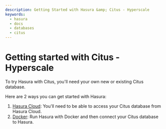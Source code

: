 ```yaml
---
description: Getting Started with Hasura &amp; Citus - Hyperscale
keywords:
  - hasura
  - docs
  - databases
  - citus
---
```


# Getting started with Citus - Hyperscale

To try Hasura with Citus, you'll need your own new or existing Citus database.

Here are 2 ways you can get started with Hasura:

1.  [Hasura Cloud](/graphql/core/databases/citus-hyperscale-postgres/getting-started/cloud.mdx): You'll need to be
    able to access your Citus database from Hasura Cloud.
2.  [Docker](/graphql/core/databases/citus-hyperscale-postgres/getting-started/docker.mdx): Run Hasura with Docker
    and then connect your Citus database to Hasura.